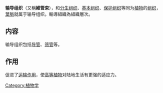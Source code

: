 '''输导组织'''（又稱'''維管束'''），和[[分生组织|分生组织]]、[[基本组织_(植物)|基本组织]]、[[保护组织|保护组织]]等同为[[植物|植物]]的[[组织_(生物学)|组织]]，[[维管束|葉脈]]就属于输导组织。輸導組織為組織層次。

== 内容 ==
输导组织包括[[导管_(生物)|导管]]、[[筛管|筛管]]等。

== 作用 ==
促进了[[运输作用|运输作用]]，使[[高等植物|高等植物]]对陆地生活有更强的适应力。

{{biology-stub}}

[[Category:植物学|Category:植物学]]